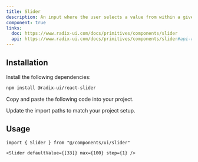 ```yaml
---
title: Slider
description: An input where the user selects a value from within a given range.
component: true
links:
  doc: https://www.radix-ui.com/docs/primitives/components/slider
  api: https://www.radix-ui.com/docs/primitives/components/slider#api-reference
---
```


<ComponentPreview name="slider-demo" description="A slider component." />

## Installation

<Steps>

<Step>Install the following dependencies:</Step>

```bash
npm install @radix-ui/react-slider
```

<Step>Copy and paste the following code into your project.</Step>

<ComponentSource name="slider" title="components/ui/slider.tsx" />

<Step>Update the import paths to match your project setup.</Step>

</Steps>

## Usage

```tsx
import { Slider } from "@/components/ui/slider"
```

```tsx
<Slider defaultValue={[33]} max={100} step={1} />
```
